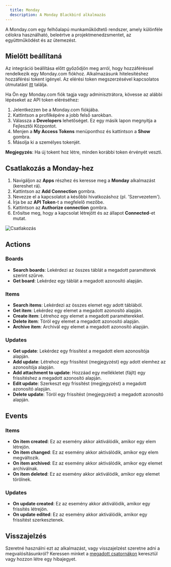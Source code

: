 ```yaml
---
  title: Monday
  description: A Monday Blackbird alkalmazás
---
```


<LinkCard title="Megtekintés a Github-on" target="_blank" href="https://github.com/bb-io/Monday" icon="github" />

A Monday.com egy felhőalapú munkaműködtető rendszer, amely különféle célokra használható, beleértve a projektmenedzsmentet, az együttműködést és az ütemezést.

## Mielőtt beállítaná

Az integráció beállítása előtt győződjön meg arról, hogy hozzáféréssel rendelkezik egy Monday.com fiókhoz. Alkalmazásunk hitelesítéshez hozzáférési tokent igényel. Az elérési token megszerzésével kapcsolatos útmutatást [itt](https://developer.monday.com/api-reference/docs/authentication#developer-tab) találja.

Ha Ön egy Monday.com fiók tagja vagy adminisztrátora, kövesse az alábbi lépéseket az API token eléréséhez:

1. Jelentkezzen be a Monday.com fiókjába.
2. Kattintson a profilképére a jobb felső sarokban.
3. Válassza a **Developers** lehetőséget. Ez egy másik lapon megnyitja a Fejlesztői Központot.
4. Menjen a **My Access Tokens** menüponthoz és kattintson a **Show** gombra.
5. Másolja ki a személyes tokenjét.

**Megjegyzés**: Ha új tokent hoz létre, minden korábbi token érvényét veszti.

## Csatlakozás a Monday-hez

1. Navigáljon az **Apps** részhez és keresse meg a **Monday** alkalmazást (kereshet rá).
2. Kattintson az **Add Connection** gombra.
3. Nevezze el a kapcsolatot a későbbi hivatkozáshoz (pl. 'Szervezetem').
4. Írja be az **API Token**-t a megfelelő mezőbe.
5. Kattintson az **Authorize connection** gombra.
6. Erősítse meg, hogy a kapcsolat létrejött és az állapot **Connected**-et mutat.

![Csatlakozás](https://raw.githubusercontent.com/bb-io/Monday/main/image/README/connecting.png)

## Actions

### Boards

- **Search boards**: Lekérdezi az összes táblát a megadott paraméterek szerint szűrve.
- **Get board**: Lekérdez egy táblát a megadott azonosító alapján.

### Items

- **Search items**: Lekérdezi az összes elemet egy adott táblából.
- **Get item**: Lekérdez egy elemet a megadott azonosító alapján.
- **Create item**: Létrehoz egy elemet a megadott paraméterekkel.
- **Delete item**: Töröl egy elemet a megadott azonosító alapján.
- **Archive item**: Archivál egy elemet a megadott azonosító alapján.

### Updates

- **Get update**: Lekérdez egy frissítést a megadott elem azonosítója alapján.
- **Add update**: Létrehoz egy frissítést (megjegyzést) egy adott elemhez az azonosítója alapján.
- **Add attachment to update**: Hozzáad egy mellékletet (fájlt) egy frissítéshez a megadott azonosító alapján.
- **Edit update**: Szerkeszt egy frissítést (megjegyzést) a megadott azonosító alapján.
- **Delete update**: Töröl egy frissítést (megjegyzést) a megadott azonosító alapján.

## Events

### Items

- **On item created**: Ez az esemény akkor aktiválódik, amikor egy elem létrejön.
- **On item changed**: Ez az esemény akkor aktiválódik, amikor egy elem megváltozik.
- **On item archived**: Ez az esemény akkor aktiválódik, amikor egy elemet archiválnak.
- **On item deleted**: Ez az esemény akkor aktiválódik, amikor egy elemet törölnek.

### Updates

- **On update created**: Ez az esemény akkor aktiválódik, amikor egy frissítés létrejön.
- **On update edited**: Ez az esemény akkor aktiválódik, amikor egy frissítést szerkesztenek.

## Visszajelzés

Szeretné használni ezt az alkalmazást, vagy visszajelzést szeretne adni a megvalósításunkról? Keressen minket a [megadott csatornákon](https://www.blackbird.io/) keresztül vagy hozzon létre egy hibajegyet.